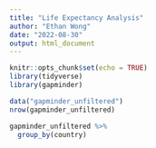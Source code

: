 ```yaml
---
title: "Life Expectancy Analysis"
author: "Ethan Wong"
date: "2022-08-30"
output: html_document
---
```


```r
knitr::opts_chunk$set(echo = TRUE)
library(tidyverse)
library(gapminder)
```

```r
data("gapminder_unfiltered")
nrow(gapminder_unfiltered)
```

```r
gapminder_unfiltered %>%
  group_by(country)
```


